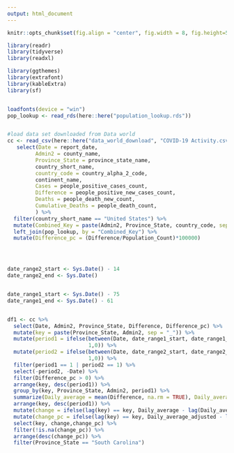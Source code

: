 ```yaml
---
output: html_document
---
```


```r
knitr::opts_chunk$set(fig.align = "center", fig.width = 8, fig.height=5, echo = FALSE, message=FALSE, warning=FALSE)
```

```r
library(readr)
library(tidyverse)
library(readxl)

library(ggthemes)
library(extrafont)
library(kableExtra)
library(sf)


loadfonts(device = "win")
pop_lookup <- read_rds(here::here("population_lookup.rds"))


#load data set downloaded from Data world
cc <- read_csv(here::here("data_world_download", "COVID-19 Activity.csv")) %>% 
   select(Date = report_date, 
         Admin2 = county_name,
         Province_State = province_state_name, 
         country_short_name, 
         country_code = country_alpha_2_code,
         continent_name,
         Cases = people_positive_cases_count, 
         Difference = people_positive_new_cases_count, 
         Deaths = people_death_new_count, 
         Cumulative_Deaths = people_death_count, 
         ) %>%
  filter(country_short_name == "United States") %>% 
  mutate(Combined_Key = paste(Admin2, Province_State, country_code, sep = ", ")) %>%  
  left_join(pop_lookup, by = "Combined_Key") %>% 
  mutate(Difference_pc = (Difference/Population_Count)*100000)  




date_range2_start <- Sys.Date() - 14
date_range2_end <- Sys.Date()


date_range1_start <- Sys.Date() - 75
date_range1_end <- Sys.Date() - 61


df1 <- cc %>%  
  select(Date, Admin2, Province_State, Difference, Difference_pc) %>%  
  mutate(key = paste(Province_State, Admin2, sep = "_")) %>% 
  mutate(period1 = ifelse(between(Date, date_range1_start, date_range1_end),
                          1,0)) %>%  
  mutate(period2 = ifelse(between(Date, date_range2_start, date_range2_end),
                          1,0)) %>%  
  filter(period1 == 1 | period2 == 1) %>%
  select(-period2, -Date) %>% 
  filter(Difference_pc > 0) %>% 
  arrange(key, desc(period1)) %>%  
  group_by(key, Province_State, Admin2, period1) %>%  
  summarize(Daily_average = mean(Difference, na.rm = TRUE), Daily_average_adjusted = mean(Difference_pc, na.rm = TRUE)) %>%  
  arrange(key, desc(period1)) %>%  
  mutate(change = ifelse(lag(key) == key, Daily_average - lag(Daily_average))) %>% 
  mutate(change_pc = ifelse(lag(key) == key, Daily_average_adjusted - lag(Daily_average_adjusted))) %>%  
  select(key, change,change_pc) %>%  
  filter(!is.na(change_pc)) %>%  
  arrange(desc(change_pc)) %>%  
  filter(Province_State == "South Carolina")




```
